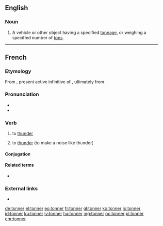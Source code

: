 ==English==

===Noun===
{{en-noun}}

# {{lb|en|in combination}} A vehicle or other object having a specified [[tonnage]], or weighing a specified number of [[ton]]s.<!--or tonnes-->

----

==French==

===Etymology===
From {{etyl|la|fr}} {{m|la|tonāre}}, present active infinitive of {{m|la|tonō}}, ultimately from {{etyl|ine-pro|fr}} {{m|ine-pro|*(s)tenh₂-||to thunder}}.

===Pronunciation===
* {{IPA|/tɔ.ne/|lang=fr}}
* {{audio|Fr-tonner.ogg|tonner|lang=fr}}

===Verb===
{{fr-verb|type=impersonal}}

# {{lb|fr|meteorology|impersonal}} to [[thunder]]
# to [[thunder]] (to make a noise like thunder)

====Conjugation====
{{fr-conj-auto}}

====Related terms====
* {{l|fr|tonnerre}}

===External links===
* {{R:TLFi}}

[[de:tonner]]
[[el:tonner]]
[[eo:tonner]]
[[fr:tonner]]
[[gl:tonner]]
[[ko:tonner]]
[[io:tonner]]
[[id:tonner]]
[[ku:tonner]]
[[lv:tonner]]
[[hu:tonner]]
[[mg:tonner]]
[[oc:tonner]]
[[pl:tonner]]
[[chr:tonner]]